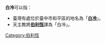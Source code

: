 '''白冷'''可以指：

* 臺灣有處位於臺中市和平區的地名為「'''[[白冷_(臺灣地名)|白冷]]'''」。
* 天主教將'''[[伯利恆|伯利恆]]'''譯為「白冷」。

{{disambig|cat=二字地名消歧義}}

[[Category:伯利恆|Category:伯利恆]]